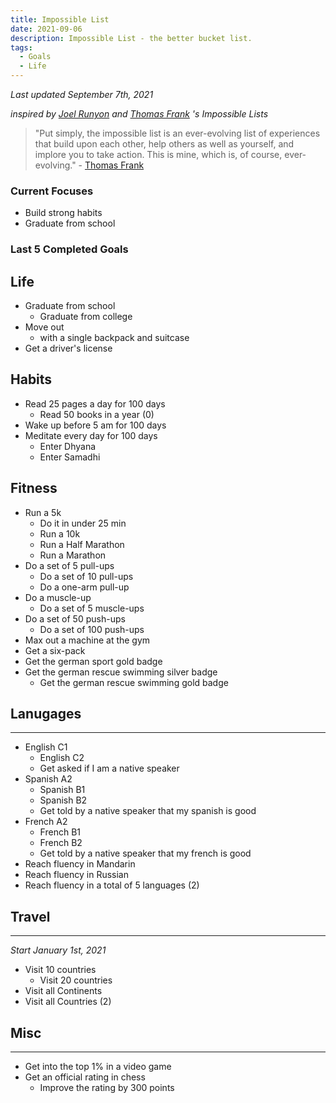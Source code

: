 ```yaml
---
title: Impossible List
date: 2021-09-06
description: Impossible List - the better bucket list.
tags:
  - Goals
  - Life
---
```


*Last updated September 7th, 2021*

*inspired by [Joel Runyon](https://impossiblehq.com/impossible-list/) and [Thomas Frank](https://collegeinfogeek.com/about/meet-the-author/my-impossible-list/) 's Impossible Lists*

> "Put simply, the impossible list is an ever-evolving list of experiences that build upon each other, help others as well as yourself, and implore you to take action. This is mine, which is, of course, ever-evolving." - [Thomas Frank](https://collegeinfogeek.com/about/meet-the-author/my-impossible-list/)

### Current Focuses

* Build strong habits
* Graduate from school

### Last 5 Completed Goals


## Life
* Graduate from school
  * Graduate from college
* Move out
  * with a single backpack and suitcase
* Get a driver's license

## Habits
* Read 25 pages a day for 100 days
  * Read 50 books in a year (0)
* Wake up before 5 am for 100 days 
* Meditate every day for 100 days
  * Enter Dhyana
  * Enter Samadhi

## Fitness
* Run a 5k
  * Do it in under 25 min
  * Run a 10k
  * Run a Half Marathon
  * Run a Marathon
* Do a set of 5 pull-ups
  * Do a set of 10 pull-ups
  * Do a one-arm pull-up
* Do a muscle-up
  * Do a set of 5 muscle-ups
* Do a set of 50 push-ups
  * Do a set of 100 push-ups
* Max out a machine at the gym
* Get a six-pack
* Get the german sport gold badge
* Get the german rescue swimming silver badge
  * Get the german rescue swimming gold badge

## Lanugages
---
* English C1
  * English C2
  * Get asked if I am a native speaker
* Spanish A2
  * Spanish B1
  * Spanish B2
  * Get told by a native speaker that my spanish is good
* French A2
  * French B1
  * French B2
  * Get told by a native speaker that my french is good
* Reach fluency in Mandarin
* Reach fluency in Russian
* Reach fluency in a total of 5 languages (2)

## Travel
---
*Start January 1st, 2021*

* Visit 10 countries
  * Visit 20 countries
* Visit all Continents
* Visit all Countries (2)

## Misc
---
* Get into the top 1% in a video game
* Get an official rating in chess
  * Improve the rating by 300 points